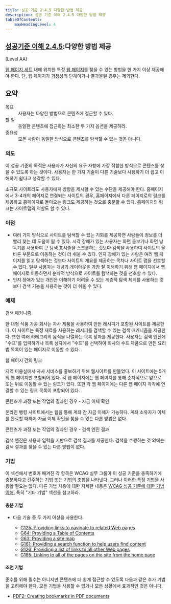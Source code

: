 ```yaml
---
title: 성공 기준 2.4.5 다양한 방법 제공
description: 성공 기준 이해 2.4.5 다양한 방법 제공
tableOfContents:
    maxHeadingLevel: 4
---
```



## [성공기준 이해 2.4.5](https://w3.org/TR/WCAG22#multiple-ways):다양한 방법 제공 

(Level AA)

<Card title="성공 기준 (SC)"></Card>

[웹 페이지 세트](../../../glossary/set-of-web-pages) 내에 위치한 특정 [웹 페이지](../../../glossary/web-page)를 찾을 수 있는 방법을 한 가지 이상 제공해야 한다. 단, 웹 페이지가 [과정](../../../glossary/process)상의 단계이거나 결과물일 경우는 제외한다.

## 요약

<dl>
<dt>목표</dt>
<dd>사용자는 다양한 방법으로 콘텐츠에 접근할 수 있다.</dd>
<dt>할 일</dt>
<dd>동일한 콘텐츠에 접근하는 최소한 두 가지 옵션을 제공하라.</dd>
<dt>중요성</dt>
<dd>모든 사람이 동일한 방식으로 콘텐츠를 탐색할 수 있는 것은 아니다.</dd>
</dl>

### 의도

이 성공 기준의 목적은 사용자가 자신의 요구 사항에 가장 적합한 방식으로 콘텐츠를 찾을 수 있도록 하는 것이다. 사용자는 한 가지 기술이 다른 기술보다 사용하기 더 쉽고 이해하기 쉽다고 생각할 수 있다.

소규모 사이트라도 사용자에게 방향을 제시할 수 있는 수단을 제공해야 한다. 홈페이지에서 3-4개의 페이지로 연결되는 사이트의 경우, 홈페이지에서 다른 페이지로의 링크를 제공하고 홈페이지로 돌아오는 링크도 제공하는 것으로 충분할 수 있다. 홈페이지의 링크는 사이트맵의 역할도 할 수 있다.

### 이점

*   여러 가지 방식으로 사이트를 탐색할 수 있는 기회를 제공하면 사람들이 정보를 더 빨리 찾는 데 도움이 될 수 있다. 시각 장애가 있는 사용자는 화면 돋보기나 화면 낭독기를 사용하여 큰 탐색 표시줄을 스크롤하는 것보다 검색을 사용하여 사이트의 올바른 부분으로 이동하는 것이 더 쉬울 수 있다. 인지 장애가 있는 사람은 여러 웹 페이지를 읽고 탐색하는 것보다 사이트의 개요를 제공하는 목차나 사이트 맵을 선호할 수 있다. 일부 사용자는 개념과 레이아웃을 가장 잘 이해하기 위해 웹 페이지에서 웹 페이지로 이동하면서 순차적 방식으로 사이트를 탐색하는 것을 선호할 수 있다.
*   인지 장애가 있는 개인은 이해하기 어려울 수 있는 계층적 탐색 체계를 사용하는 것보다 검색 기능을 사용하는 것이 더 쉬울 수 있다.

### 예제

검색 매커니즘

한 대형 식품 가공 회사는 자사 제품을 사용하여 만든 레시피가 포함된 사이트를 제공한다. 이 사이트는 특정 재료를 사용하는 레시피를 검색할 수 있는 검색 매커니즘을 제공한다. 또한 여러 카테고리의 음식을 나열하는 목록 상자를 제공한다. 사용자는 검색 엔진에 "수프"를 입력하거나 목록 상자에서 "수프"를 선택하여 회사의 수프 제품으로 만든 요리법 목록이 있는 페이지로 이동할 수 있다.

웹 페이지 간의 링크

지역 미용실에서 자사 서비스를 홍보하기 위해 웹사이트를 만들었다. 이 사이트에는 5개의 웹 페이지만 포함되어 있다. 각 웹 페이지에는 웹 페이지를 통해 순차적으로 앞으로 또는 뒤로 이동할 수 있는 링크가 있다. 또한 각 웹 페이지에는 다른 웹 페이지 각각에 연결할 수 있는 링크 목록이 포함되어 있다.

콘텐츠가 과정 또는 작업의 결과인 경우 - 자금 이체 확인

온라인 뱅킹 사이트에서는 웹을 통해 계좌 간 자금 이체가 가능하다. 계좌 소유자가 이체를 완료할 때까지 자금 이체 확인을 찾을 수 있는 다른 방법은 없다.

콘텐츠가 과정 또는 작업의 결과인 경우 - 검색 엔진 결과

검색 엔진은 사용자 입력을 기반으로 검색 결과를 제공한다. 검색을 수행하는 것 외에는 검색 결과를 찾을 수 있는 다른 방법이 없다.

### 기법

이 섹션에서 번호가 매겨진 각 항목은 WCAG 실무 그룹이 이 성공 기준을 충족하기에 충분하다고 간주하는 기법 또는 기법의 조합을 나타낸다. 그러나 이러한 특정 기법을 사용할 필요는 없다. 다른 기법 사용에 대한 자세한 내용은 [WCAG 성공 기준에 대한 기법 이해](understanding-techniques), 특히 "기타 기법" 섹션을 참고하라.

#### 충분 기법

*   다음 기술 중 두 가지 이상을 사용한다.
    
    *   [G125: Providing links to navigate to related Web pages](https://www.w3.org/WAI/WCAG22/Techniques/general/G125)
    *   [G64: Providing a Table of Contents](https://www.w3.org/WAI/WCAG22/Techniques/general/G64)
    *   [G63: Providing a site map](https://www.w3.org/WAI/WCAG22/Techniques/general/G63)
    *   [G161: Providing a search function to help users find content](https://www.w3.org/WAI/WCAG22/Techniques/general/G161)
    *   [G126: Providing a list of links to all other Web pages](https://www.w3.org/WAI/WCAG22/Techniques/general/G126)
    *   [G185: Linking to all of the pages on the site from the home page](https://www.w3.org/WAI/WCAG22/Techniques/general/G185)

#### 조언 기법

준수를 위해 필수는 아니지만 콘텐츠에 더 쉽게 접근할 수 있도록 다음과 같은 추가 기법을 고려해야 한다. 모든 기법을 사용할 수 없거나 모든 상황에서 효과적인 것은 아니다.

*   [PDF2: Creating bookmarks in PDF documents](https://www.w3.org/WAI/WCAG22/Techniques/pdf/PDF2)

